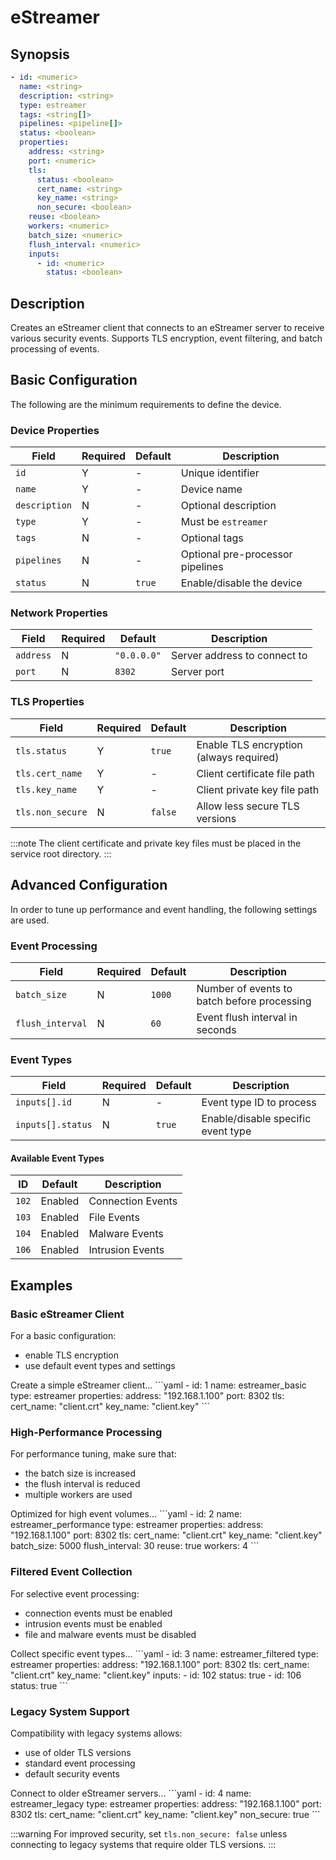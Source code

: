 # eStreamer

## Synopsis

```yaml
- id: <numeric>
  name: <string>
  description: <string>
  type: estreamer
  tags: <string[]>
  pipelines: <pipeline[]>
  status: <boolean>
  properties:
    address: <string>
    port: <numeric>
    tls:
      status: <boolean>
      cert_name: <string>
      key_name: <string>
      non_secure: <boolean>
    reuse: <boolean>
    workers: <numeric>
    batch_size: <numeric>
    flush_interval: <numeric>
    inputs:
      - id: <numeric>
        status: <boolean>
```

## Description

Creates an eStreamer client that connects to an eStreamer server to receive various security events. Supports TLS encryption, event filtering, and batch processing of events.

## Basic Configuration

The following are the minimum requirements to define the device.

### Device Properties

|Field|Required|Default|Description|
|---|---|---|---|
|`id`|Y|-|Unique identifier|
|`name`|Y|-|Device name|
|`description`|N|-|Optional description|
|`type`|Y|-|Must be `estreamer`|
|`tags`|N|-|Optional tags|
|`pipelines`|N|-|Optional pre-processor pipelines|
|`status`|N|`true`|Enable/disable the device|

### Network Properties

|Field|Required|Default|Description|
|---|---|---|---|
|`address`|N|`"0.0.0.0"`|Server address to connect to|
|`port`|N|`8302`|Server port|

### TLS Properties

|Field|Required|Default|Description|
|---|---|---|---|
|`tls.status`|Y|`true`|Enable TLS encryption (always required)|
|`tls.cert_name`|Y|-|Client certificate file path|
|`tls.key_name`|Y|-|Client private key file path|
|`tls.non_secure`|N|`false`|Allow less secure TLS versions|

:::note
The client certificate and private key files must be placed in the service root directory.
:::

## Advanced Configuration

In order to tune up performance and event handling, the following settings are used.

### Event Processing

|Field|Required|Default|Description|
|---|---|---|---|
|`batch_size`|N|`1000`|Number of events to batch before processing|
|`flush_interval`|N|`60`|Event flush interval in seconds|

### Event Types

|Field|Required|Default|Description|
|---|---|---|---|
|`inputs[].id`|N|-|Event type ID to process|
|`inputs[].status`|N|`true`|Enable/disable specific event type|

#### Available Event Types

|ID|Default|Description|
|---|---|---|
|`102`|Enabled|Connection Events|
|`103`|Enabled|File Events|
|`104`|Enabled|Malware Events|
|`106`|Enabled|Intrusion Events|

## Examples

### Basic eStreamer Client

For a basic configuration:

- enable TLS encryption
- use default event types and settings

<ExampleGrid>
  <CommentCol>
    Create a simple eStreamer client...
  </CommentCol>
  <CodeCol>
    ```yaml
    - id: 1
      name: estreamer_basic
      type: estreamer
      properties:
        address: "192.168.1.100"
        port: 8302
        tls:
          cert_name: "client.crt"
          key_name: "client.key"
    ```
  </CodeCol>
</ExampleGrid>

### High-Performance Processing

For performance tuning, make sure that:

- the batch size is increased
- the flush interval is reduced
- multiple workers are used

<ExampleGrid>
  <CommentCol>
    Optimized for high event volumes...
  </CommentCol>
  <CodeCol>
    ```yaml
    - id: 2
      name: estreamer_performance
      type: estreamer
      properties:
        address: "192.168.1.100"
        port: 8302
        tls:
          cert_name: "client.crt"
          key_name: "client.key"
        batch_size: 5000
        flush_interval: 30
        reuse: true
        workers: 4
    ```
  </CodeCol>
</ExampleGrid>

### Filtered Event Collection

For selective event processing:

- connection events must be enabled
- intrusion events must be enabled
- file and malware events must be disabled

<ExampleGrid>
  <CommentCol>
    Collect specific event types...
  </CommentCol>
  <CodeCol>
    ```yaml
    - id: 3
      name: estreamer_filtered
      type: estreamer
      properties:
        address: "192.168.1.100"
        port: 8302
        tls:
          cert_name: "client.crt"
          key_name: "client.key"
        inputs:
          - id: 102
            status: true
          - id: 106
            status: true
    ```
  </CodeCol>
</ExampleGrid>

### Legacy System Support

Compatibility with legacy systems allows:

- use of older TLS versions
- standard event processing
- default security events

<ExampleGrid>
  <CommentCol>
    Connect to older eStreamer servers...
  </CommentCol>
  <CodeCol>
    ```yaml
    - id: 4
      name: estreamer_legacy
      type: estreamer
      properties:
        address: "192.168.1.100"
        port: 8302
        tls:
          cert_name: "client.crt"
          key_name: "client.key"
          non_secure: true
    ```
  </CodeCol>
</ExampleGrid>

:::warning
For improved security, set `tls.non_secure: false` unless connecting to legacy systems that require older TLS versions.
:::
